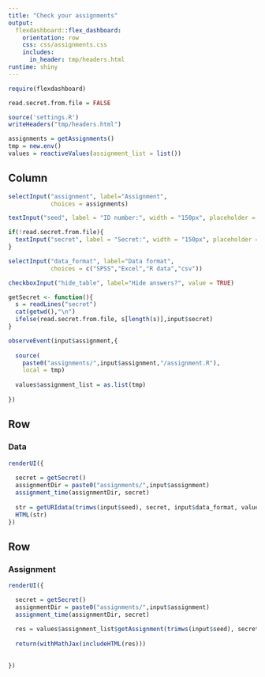 ```yaml
---
title: "Check your assignments"
output: 
  flexdashboard::flex_dashboard:
    orientation: row
    css: css/assignments.css
    includes:
      in_header: tmp/headers.html
runtime: shiny
---
```


```r
require(flexdashboard)

read.secret.from.file = FALSE

source('settings.R')
writeHeaders("tmp/headers.html")

assignments = getAssignments()
tmp = new.env()
values = reactiveValues(assignment_list = list())

```


Column {.sidebar}
-----------------------------------------------------------------------

```r

selectInput("assignment", label="Assignment", 
            choices = assignments)

textInput("seed", label = "ID number:", width = "150px", placeholder = "2049324", value = "2049324")

if(!read.secret.from.file){
  textInput("secret", label = "Secret:", width = "150px", placeholder = "s3Cr34", value = "s3Cr34")
}

selectInput("data_format", label="Data format", 
            choices = c("SPSS","Excel","R data","csv"))

checkboxInput("hide_table", label="Hide answers?", value = TRUE)

getSecret <- function(){
  s = readLines("secret")
  cat(getwd(),"\n")
  ifelse(read.secret.from.file, s[length(s)],input$secret)
}

observeEvent(input$assignment,{
  
  source(
    paste0("assignments/",input$assignment,"/assignment.R"),
    local = tmp)
  
  values$assignment_list = as.list(tmp)
  
})


```


Row  {data-height=60}
------------------------------------
    
    

### Data 
    
```r

renderUI({
  
  secret = getSecret()
  assignmentDir = paste0("assignments/",input$assignment)
  assignment_time(assignmentDir, secret)
  
  str = getURIdata(trimws(input$seed), secret, input$data_format, values$assignment_list)
  HTML(str)
})
```


Row 
-------------------------------------
    
### Assignment
    
```r

renderUI({

  secret = getSecret()
  assignmentDir = paste0("assignments/",input$assignment)
  assignment_time(assignmentDir, secret)
  
  res = values$assignment_list$getAssignment(trimws(input$seed), secret, assignmentDir, solutions = !input$hide_table)
  
  return(withMathJax(includeHTML(res)))

  
})

```
   

    


